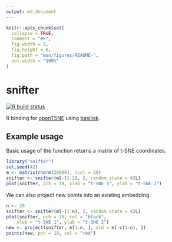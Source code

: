```yaml
---
output: md_document
---
```


```r
knitr::opts_chunk$set(
  collapse = TRUE,
  comment = "#>",
  fig.width = 8,
  fig.height = 6,
  fig.path = "man/figures/README-",
  out.width = "100%"
)
```

# snifter
<!-- badges: start -->
[![R build status](https://github.com/Alanocallaghan/snifter/workflows/R-CMD-check/badge.svg)](https://github.com/Alanocallaghan/snifter/actions)
<!-- badges: end -->


R binding for [openTSNE](https://opentsne.readthedocs.io/en/latest/index.html)
using [basilisk](https://bioconductor.org/packages/devel/bioc/html/basilisk.html).

## Example usage

Basic usage of the function returns a matrix of t-SNE coordinates.

```r
library("snifter")
set.seed(42)
m <- matrix(rnorm(20000), ncol = 20) 
snifter <- snifter(m[-(1:2), ], random_state = 42L)
plot(snifter, pch = 19, xlab = "t-SNE 1", ylab = "t-SNE 2")
```

We can also project new points into an existing embedding.

```r
n <- 20
snifter <- snifter(m[-(1:n), ], random_state = 42L)
plot(snifter, pch = 19, col = "black",
    xlab = "t-SNE 1", ylab = "t-SNE 2")
new <- project(snifter, m[1:n, ], old = m[-c(1:n), ])
points(new, pch = 19, col = "red")
```
